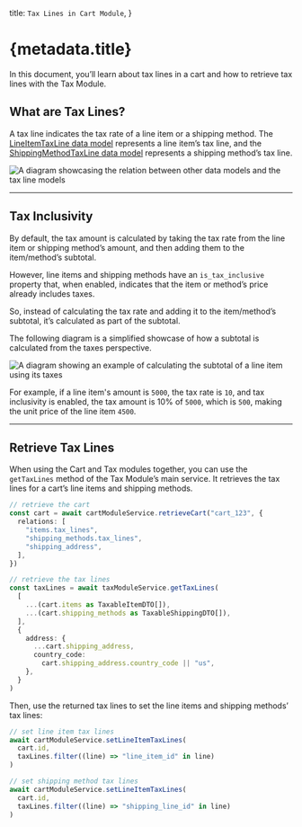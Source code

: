  title: `Tax Lines in Cart Module`,
}

# {metadata.title}

In this document, you’ll learn about tax lines in a cart and how to retrieve tax lines with the Tax Module.

## What are Tax Lines?

A tax line indicates the tax rate of a line item or a shipping method. The [LineItemTaxLine data model](/references/cart/models/LineItemTaxLine) represents a line item’s tax line, and the [ShippingMethodTaxLine data model](/references/cart/models/ShippingMethodTaxLine) represents a shipping method’s tax line.

![A diagram showcasing the relation between other data models and the tax line models](https://res.cloudinary.com/dza7lstvk/image/upload/v1711534431/Medusa%20Resources/cart-tax-lines_oheaq6.jpg)

---

## Tax Inclusivity

By default, the tax amount is calculated by taking the tax rate from the line item or shipping method’s amount, and then adding them to the item/method’s subtotal.

However, line items and shipping methods have an `is_tax_inclusive` property that, when enabled, indicates that the item or method’s price already includes taxes.

So, instead of calculating the tax rate and adding it to the item/method’s subtotal, it’s calculated as part of the subtotal.

<Note>

The following diagram is a simplified showcase of how a subtotal is calculated from the taxes perspective.

</Note>

![A diagram showing an example of calculating the subtotal of a line item using its taxes](https://res.cloudinary.com/dza7lstvk/image/upload/v1711535295/Medusa%20Resources/cart-tax-inclusive_shpr3t.jpg)

For example, if a line item's amount is `5000`, the tax rate is `10`, and tax inclusivity is enabled, the tax amount is 10% of `5000`, which is `500`, making the unit price of the line item `4500`.

---

## Retrieve Tax Lines

When using the Cart and Tax modules together, you can use the `getTaxLines` method of the Tax Module’s main service. It retrieves the tax lines for a cart’s line items and shipping methods.

```ts
// retrieve the cart
const cart = await cartModuleService.retrieveCart("cart_123", {
  relations: [
    "items.tax_lines",
    "shipping_methods.tax_lines",
    "shipping_address",
  ],
})

// retrieve the tax lines
const taxLines = await taxModuleService.getTaxLines(
  [
    ...(cart.items as TaxableItemDTO[]),
    ...(cart.shipping_methods as TaxableShippingDTO[]),
  ],
  {
    address: {
      ...cart.shipping_address,
      country_code:
        cart.shipping_address.country_code || "us",
    },
  }
)
```

Then, use the returned tax lines to set the line items and shipping methods’ tax lines:

```ts
// set line item tax lines
await cartModuleService.setLineItemTaxLines(
  cart.id,
  taxLines.filter((line) => "line_item_id" in line)
)

// set shipping method tax lines
await cartModuleService.setLineItemTaxLines(
  cart.id,
  taxLines.filter((line) => "shipping_line_id" in line)
)
```
